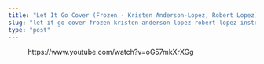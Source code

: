 ```yaml
---
title: "Let It Go Cover (Frozen - Kristen Anderson-Lopez, Robert Lopez) - Instrumental (Piano)"
slug: "let-it-go-cover-frozen-kristen-anderson-lopez-robert-lopez-instrumental-piano"
type: "post"
---
```


<!-- wp:embed {"url":"https://www.youtube.com/watch?v=oG57mkXrXGg","type":"video","providerNameSlug":"youtube","responsive":true,"className":"wp-embed-aspect-16-9 wp-has-aspect-ratio"} -->
<figure class="wp-block-embed is-type-video is-provider-youtube wp-block-embed-youtube wp-embed-aspect-16-9 wp-has-aspect-ratio"><div class="wp-block-embed__wrapper">
https://www.youtube.com/watch?v=oG57mkXrXGg
</div></figure>
<!-- /wp:embed -->